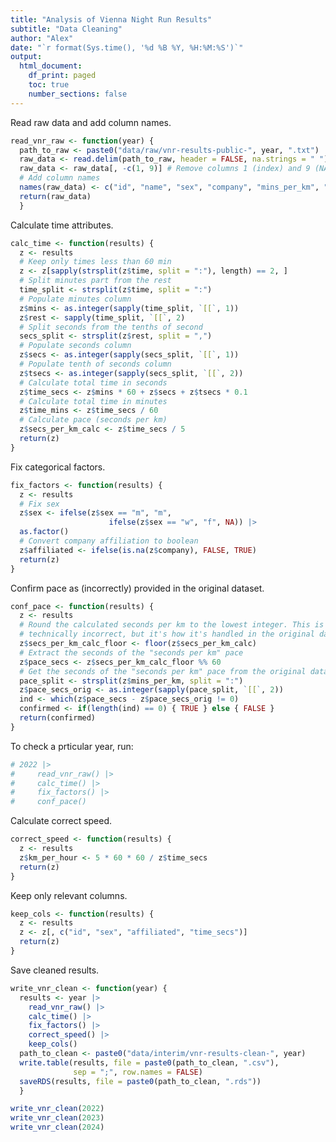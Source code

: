 ```yaml
---
title: "Analysis of Vienna Night Run Results"
subtitle: "Data Cleaning"
author: "Alex"
date: "`r format(Sys.time(), '%d %B %Y, %H:%M:%S')`"
output: 
  html_document:
    df_print: paged
    toc: true
    number_sections: false
---
```


Read raw data and add column names.

```r
read_vnr_raw <- function(year) {
  path_to_raw <- paste0("data/raw/vnr-results-public-", year, ".txt")
  raw_data <- read.delim(path_to_raw, header = FALSE, na.strings = " ")
  raw_data <- raw_data[, -c(1, 9)] # Remove columns 1 (index) and 9 (NA)
  # Add column names
  names(raw_data) <- c("id", "name", "sex", "company", "mins_per_km", "km_per_hour", "time")
  return(raw_data)
  }
```

Calculate time attributes.

```r
calc_time <- function(results) {
  z <- results
  # Keep only times less than 60 min
  z <- z[sapply(strsplit(z$time, split = ":"), length) == 2, ]
  # Split minutes part from the rest
  time_split <- strsplit(z$time, split = ":")
  # Populate minutes column
  z$mins <- as.integer(sapply(time_split, `[[`, 1))
  z$rest <- sapply(time_split, `[[`, 2)
  # Split seconds from the tenths of second
  secs_split <- strsplit(z$rest, split = ",")
  # Populate seconds column
  z$secs <- as.integer(sapply(secs_split, `[[`, 1))
  # Populate tenth of seconds column
  z$tsecs <- as.integer(sapply(secs_split, `[[`, 2))
  # Calculate total time in seconds
  z$time_secs <- z$mins * 60 + z$secs + z$tsecs * 0.1
  # Calculate total time in minutes
  z$time_mins <- z$time_secs / 60
  # Calculate pace (seconds per km)
  z$secs_per_km_calc <- z$time_secs / 5
  return(z)
}
```

Fix categorical factors.

```r
fix_factors <- function(results) {
  z <- results
  # Fix sex
  z$sex <- ifelse(z$sex == "m", "m", 
                      ifelse(z$sex == "w", "f", NA)) |> 
  as.factor()
  # Convert company affiliation to boolean
  z$affiliated <- ifelse(is.na(z$company), FALSE, TRUE)
  return(z)
}
```

Confirm pace as (incorrectly) provided in the original dataset.

```r
conf_pace <- function(results) {
  z <- results
  # Round the calculated seconds per km to the lowest integer. This is 
  # technically incorrect, but it's how it's handled in the original data.
  z$secs_per_km_calc_floor <- floor(z$secs_per_km_calc)
  # Extract the seconds of the "seconds per km" pace
  z$pace_secs <- z$secs_per_km_calc_floor %% 60
  # Get the seconds of the "seconds per km" pace from the original data
  pace_split <- strsplit(z$mins_per_km, split = ":")
  z$pace_secs_orig <- as.integer(sapply(pace_split, `[[`, 2))
  ind <- which(z$pace_secs - z$pace_secs_orig != 0)
  confirmed <- if(length(ind) == 0) { TRUE } else { FALSE }
  return(confirmed)
}
```

To check a prticular year, run:

```r
# 2022 |> 
#     read_vnr_raw() |> 
#     calc_time() |>
#     fix_factors() |> 
#     conf_pace()
```

Calculate correct speed.

```r
correct_speed <- function(results) {
  z <- results
  z$km_per_hour <- 5 * 60 * 60 / z$time_secs
  return(z)
}
```

Keep only relevant columns.

```r
keep_cols <- function(results) {
  z <- results
  z <- z[, c("id", "sex", "affiliated", "time_secs")]
  return(z)
}
```

Save cleaned results.

```r
write_vnr_clean <- function(year) {
  results <- year |> 
    read_vnr_raw() |> 
    calc_time() |>
    fix_factors() |> 
    correct_speed() |> 
    keep_cols()
  path_to_clean <- paste0("data/interim/vnr-results-clean-", year)
  write.table(results, file = paste0(path_to_clean, ".csv"), 
              sep = ";", row.names = FALSE)
  saveRDS(results, file = paste0(path_to_clean, ".rds"))
  }
```

```r
write_vnr_clean(2022)
write_vnr_clean(2023)
write_vnr_clean(2024)
```
